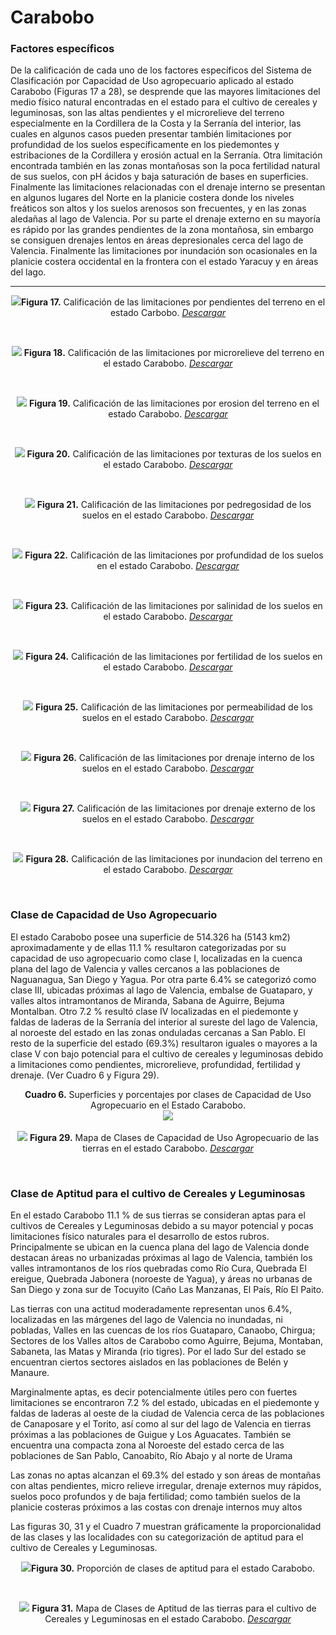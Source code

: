 # Carabobo {-}

### Factores específicos {-}

De la calificación de cada uno de los factores específicos del Sistema de Clasificación por Capacidad de Uso agropecuario aplicado al estado Carabobo (Figuras 17 a 28), se desprende que las mayores limitaciones del medio físico natural encontradas en el estado para el cultivo de cereales y leguminosas, son las altas pendientes y el microrelieve del terreno especialmente en la Cordillera de la Costa y la Serranía del interior, las cuales en algunos casos pueden presentar también limitaciones por profundidad de los suelos específicamente en los piedemontes y estribaciones de la Cordillera y erosión actual en la Serranía. Otra limitación encontrada también en las zonas montañosas son la poca fertilidad natural de sus suelos, con pH ácidos y baja saturación de bases en superficies. Finalmente las limitaciones relacionadas con el drenaje interno se presentan en algunos lugares del Norte en la planicie costera donde los niveles freáticos son altos y los suelos arenosos son frecuentes, y en las zonas aledañas al lago de Valencia. Por su parte el drenaje externo en su mayoría es rápido por las grandes pendientes de la zona montañosa, sin embargo se consiguen drenajes lentos en áreas depresionales cerca del lago de Valencia. Finalmente las limitaciones por inundación son ocasionales en la planicie costera occidental en la frontera con el estado Yaracuy y en áreas del lago.

---

<center>![](Imagenes/Carabobo_Pendiente.png)**Figura 17.** Calificación de las limitaciones por pendientes del terreno en el estado Carbobo.  <a href="Pdfs/Carabobo_Pendiente.pdf" target="_blank" title="descargar">*Descargar*</a></center>
<br>

<center>![](Imagenes/Carabobo_Microrelieve1.png)
**Figura 18.** Calificación de las limitaciones por microrelieve del terreno en el estado Carabobo. <a href="Pdfs/Carabobo_Microrelieve1.pdf" target="_blank" title="descargar">*Descargar*</a></center>
<br>

<center>![](Imagenes/Carabobo_Erosion1.png)
**Figura 19.** Calificación de las limitaciones por erosion del terreno en el estado Carabobo. <a href="Pdfs/Carabobo_Erosion1.pdf" target="_blank" title="descargar">*Descargar*</a></center>
<br>

<center>![](Imagenes/Carabobo_Texturas1.png)
**Figura 20.** Calificación de las limitaciones por texturas de los suelos en el estado Carabobo. <a href="Pdfs/Aragua_Texturas.pdf" target="_blank" title="descargas">*Descargar*</a></center>
<br>

<center>![](Imagenes/Carabobo_Pedregosidad1.png)
**Figura 21.** Calificación de las limitaciones por pedregosidad de los suelos en el estado Carabobo. <a href="Pdfs/Aragua_Pedregosidad.pdf" target="_blank" title="descargas">*Descargar*</a></center>
<br>

<center>![](Imagenes/Carabobo_Profundidad1.png)
**Figura 22.** Calificación de las limitaciones por profundidad de los suelos en el estado Carabobo. <a href="Pdfs/Aragua_Profundidad1.pdf" target="_blank" title="descargas">*Descargar*</a></center>
<br>

<center>![](Imagenes/Carabobo_Sales1.png)
**Figura 23.** Calificación de las limitaciones por salinidad de los suelos en el estado Carabobo. <a href="Pdfs/Aragua_Salinidad1.pdf" target="_blank" title="descargas">*Descargar*</a></center>
<br>

<center>![](Imagenes/Carabobo_Fertilidad1.png)
**Figura 24.** Calificación de las limitaciones por fertilidad de los suelos en el estado Carabobo. <a href="Pdfs/Aragua_Fertilidad1.pdf" target="_blank" title="descargas">*Descargar*</a></center>
<br>

<center>![](Imagenes/Carabobo_Permeabilidad1.png)
**Figura 25.** Calificación de las limitaciones por permeabilidad de los suelos en el estado Carabobo. <a href="Pdfs/Aragua_Permeabilidad1.pdf" target="_blank" title="descargas">*Descargar*</a></center>
<br>

<center>![](Imagenes/Carabobo_D_interno1.png)
**Figura 26.** Calificación de las limitaciones por drenaje interno de los suelos en el estado Carabobo. <a href="Pdfs/Aragua_Dre_interno1.pdf" target="_blank" title="descargas">*Descargar*</a></center>
<br>

<center>![](Imagenes/Carabobo_D_externo1.png)
**Figura 27.** Calificación de las limitaciones por drenaje externo de los suelos en el estado Carabobo. <a href="Pdfs/Aragua_Dre_externo1.pdf" target="_blank" title="descargas">*Descargar*</a></center>
<br>

<center>![](Imagenes/Carabobo_D_Inundacion1.png)
**Figura 28.** Calificación de las limitaciones por inundacion del terreno en el estado Carabobo. <a href="Pdfs/Aragua_Inundacion1.pdf" target="_blank" title="descargas">*Descargar*</a></center>
<br>

### Clase de Capacidad de Uso Agropecuario {-}

El estado Carabobo posee una superficie de 514.326 ha (5143 km2) aproximadamente y de ellas 11.1 % resultaron categorizadas por su capacidad de uso agropecuario como clase I, localizadas en la cuenca plana del lago de Valencia y valles cercanos a las poblaciones de Naguanagua, San Diego y Yagua. Por otra parte 6.4% se categorizó como clase III, ubicadas próximas al lago de Valencia, embalse de Guataparo, y valles altos intramontanos de Miranda, Sabana de Aguirre, Bejuma Montalban. Otro 7.2 % resultó clase IV localizadas en el piedemonte y faldas de laderas de la Serranía del interior al sureste del lago de Valencia, al noroeste del estado en las zonas onduladas cercanas a San Pablo. El resto de la superficie del estado (69.3%) resultaron iguales o mayores a la clase V con bajo potencial para el cultivo de cereales y leguminosas debido a limitaciones como pendientes, microrelieve, profundidad, fertilidad y drenaje. (Ver Cuadro 6 y Figura 29).

<center>**Cuadro 6.** Superficies y porcentajes por clases de Capacidad de Uso Agropecuario en el Estado Carabobo.</center>

<center>![](Imagenes/Carabobo_super_cuso.png)</center>

<br>
<center>![](Imagenes/Carabobo_CUSO1.png)
**Figura 29.** Mapa de Clases de Capacidad de Uso Agropecuario de las tierras en el estado Carabobo. <a href="Pdfs/Carabobo_CUSO1.pdf" target="_blank" title="descargas">*Descargar*</a></center>
<br>


### Clase de Aptitud para el cultivo de Cereales y Leguminosas {-}

En el estado Carabobo 11.1 % de sus tierras se consideran aptas para el cultivos de Cereales y Leguminosas debido a su mayor potencial y pocas limitaciones físico naturales para el desarrollo de estos rubros. Principalmente se ubican en la cuenca plana del lago de Valencia donde destacan áreas no urbanizadas próximas al lago de Valencia, también los valles intramontanos de los ríos quebradas como Río Cura, Quebrada El ereigue, Quebrada Jabonera (noroeste de Yagua), y áreas no urbanas de San Diego y zona sur de Tocuyito (Caño Las Manzanas, El País, Río El Paito. 

Las tierras con una actitud moderadamente representan unos 6.4%, localizadas en las márgenes del lago de Valencia no inundadas, ni pobladas, Valles en las cuencas de los ríos Guataparo, Canaobo, Chirgua; Sectores de los Valles altos de Carabobo como Aguirre, Bejuma, Montaban, Sabaneta, las Matas y Miranda (rio tigres). Por el lado Sur del estado se encuentran ciertos sectores aislados en las poblaciones de Belén y Manaure.

Marginalmente aptas, es decir potencialmente útiles pero con fuertes limitaciones se encontraron 7.2 % del estado, ubicadas en el piedemonte y faldas de laderas al oeste de la ciudad de Valencia cerca de las poblaciones de Canaposare y el Torito, así como al sur del lago de Valencia en tierras próximas a las poblaciones de Guigue y Los Aguacates. También se encuentra una compacta zona al Noroeste del estado cerca de las poblaciones de San Pablo, Canoabito, Río Abajo y al norte de Urama

Las zonas no aptas alcanzan el 69.3% del estado y son áreas de montañas con altas pendientes, micro relieve irregular, drenaje externos muy rápidos, suelos poco profundos y de baja fertilidad; como también suelos de la planicie costeras próximos a las costas con drenaje internos muy altos

Las figuras 30, 31 y el Cuadro 7 muestran gráficamente la proporcionalidad de las clases y  las localidades con su categorización de aptitud para el cultivo de Cereales y Leguminosas.

<center>![](Imagenes/Figura_carabobo_aptitud.png)**Figura 30.** Proporción de clases de aptitud para el estado Carabobo.</center>
<br>

<center>![](Imagenes/Carabobo_Aptitud.png)
**Figura 31.** Mapa de Clases de Aptitud de las tierras para el cultivo de Cereales y Leguminosas en el estado Carabobo. <a href="Pdfs/Carabobo_Aptitud.pdf" target="_blank" title="descargas">*Descargar*</a></center>
<br>
